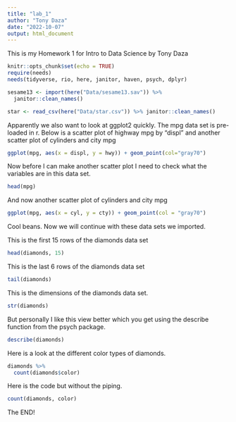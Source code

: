 ```yaml
---
title: "lab_1"
author: "Tony Daza"
date: "2022-10-07"
output: html_document
---
```

This is my Homework 1 for Intro to Data Science by Tony Daza

```r
knitr::opts_chunk$set(echo = TRUE)
require(needs)
needs(tidyverse, rio, here, janitor, haven, psych, dplyr)

sesame13 <- import(here("Data/sesame13.sav")) %>%
  janitor::clean_names()

star <- read_csv(here("Data/star.csv")) %>% janitor::clean_names()

```

Apparently we also want to look at ggplot2 quickly. The mpg data set is pre-loaded in r. Below is a scatter plot of highway mpg by "displ" and another scatter plot of cylinders and city mpg

```r
ggplot(mpg, aes(x = displ, y = hwy)) + geom_point(col="gray70")
```

Now before I can make another scatter plot I need to check what the variables are in this data set.

```r
head(mpg)
```

And now another scatter plot of cylinders and city mpg

```r
ggplot(mpg, aes(x = cyl, y = cty)) + geom_point(col = "gray70")

```

Cool beans. Now we will continue with these data sets we imported.

This is the first 15 rows of the diamonds data set

```r
head(diamonds, 15)
```

This is the last 6 rows of the diamonds data set

```r

tail(diamonds)
```

This is the dimensions of the diamonds data set.

```r
str(diamonds)
```

But personally I like this view better which you get using the describe function from the psych package.

```r
describe(diamonds)
```

Here is a look at the different color types of diamonds.

```r
diamonds %>%
  count(diamonds$color)
```

Here is the code but without the piping.

```r
count(diamonds, color)
```

The END!